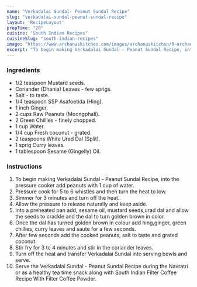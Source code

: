 ---
name: "Verkadalai Sundal- Peanut Sundal Recipe"
slug: "verkadalai-sundal-peanut-sundal-recipe"
layout: 'RecipeLayout'
prepTime: "20"
cuisine: "South Indian Recipes"
cuisineSlug: "south-indian-recipes"
image: "https://www.archanaskitchen.com/images/archanaskitchen/0-Archanas-Kitchen-Recipes/2019/Verkadalai_Sundal-_Peanut_Sundal_Recipe__video_14_1600.jpg"
excerpt: "To begin making Verkadalai Sundal - Peanut Sundal Recipe, into the pressure cooker add peanuts with 1 cup of water"
---

### Ingredients

- 1/2 teaspoon Mustard seeds.
- Coriander (Dhania) Leaves - few sprigs.
- Salt - to taste.
- 1/4 teaspoon SSP Asafoetida (Hing).
- 1 inch Ginger.
- 2 cups Raw Peanuts (Moongphali).
- 2 Green Chillies - finely chopped.
- 1 cup Water.
- 1/4 cup Fresh coconut - grated.
- 2 teaspoons White Urad Dal (Split).
- 1 sprig Curry leaves.
- 1 tablespoon Sesame (Gingelly) Oil.

### Instructions

1. To begin making Verkadalai Sundal - Peanut Sundal Recipe, into the pressure cooker add peanuts with 1 cup of water.
1. Pressure cook for 5 to 6 whistles and then turn the heat to low.
1. Simmer for 3 minutes and turn off the heat.
1. Allow the pressure to release naturally and keep aside.
1. Into a preheated pan add, sesame oil, mustard seeds,urad dal and allow the seeds to crackle and the dal to turn golden brown in color.
1. Once the dal has turned golden brown in colour add hing,ginger, green chillies, curry leaves and saute for a few seconds.
1. After few seconds add the cooked peanuts, salt to taste and grated coconut.
1. Stir fry for 3 to 4 minutes and stir in the coriander leaves.
1. Turn off the heat and transfer Verkadalai Sundal into serving bowls and serve.
1. Serve the Verkadalai Sundal - Peanut Sundal Recipe during the Navratri or as a healthy tea time snack along with South Indian Filter Coffee Recipe With Filter Coffee Powder.

